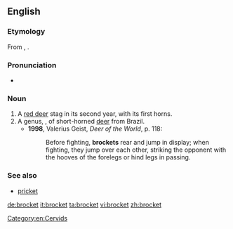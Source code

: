 ==English==
{{rfimage}}
{{wikipedia}}
{{wikispecies}}
===Etymology===
From {{etyl|frm}} {{term|brocart}}, {{term|broquart}}.

===Pronunciation===
* {{a|UK}} {{IPA|/ˈbɹɒkɪt/}}

===Noun===
{{en-noun}}

# A [[red deer]] stag in its second year, with its first horns.
# A genus, {{taxlink|Mazama|genus}}, of short-horned [[deer]] from Brazil.
#* '''1998''', Valerius Geist, ''Deer of the World'', p. 118:
#*: Before fighting, '''brockets''' rear and jump in display; when fighting, they jump over each other, striking the opponent with the hooves of the forelegs or hind legs in passing. 

===See also===
* [[pricket]]

[[Category:en:Cervids]]

[[de:brocket]]
[[it:brocket]]
[[ta:brocket]]
[[vi:brocket]]
[[zh:brocket]]